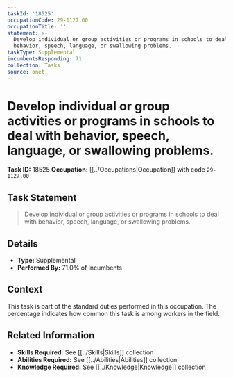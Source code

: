 ```yaml
---
taskId: '18525'
occupationCode: 29-1127.00
occupationTitle: ''
statement: >-
  Develop individual or group activities or programs in schools to deal with
  behavior, speech, language, or swallowing problems.
taskType: Supplemental
incumbentsResponding: 71
collection: Tasks
source: onet
---
```

# Develop individual or group activities or programs in schools to deal with behavior, speech, language, or swallowing problems.

**Task ID:** 18525
**Occupation:** [[../Occupations|Occupation]] with code `29-1127.00`

## Task Statement

> Develop individual or group activities or programs in schools to deal with behavior, speech, language, or swallowing problems.

## Details

- **Type:** Supplemental
- **Performed By:** 71.0% of incumbents

## Context

This task is part of the standard duties performed in this occupation. The percentage indicates how common this task is among workers in the field.

## Related Information

- **Skills Required:** See [[../Skills|Skills]] collection
- **Abilities Required:** See [[../Abilities|Abilities]] collection
- **Knowledge Required:** See [[../Knowledge|Knowledge]] collection
